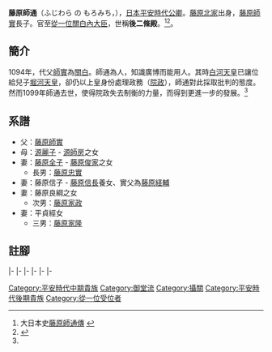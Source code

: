 '''藤原師通'''（ふじわら の もろみち，{{bd|1062年|10月16日|1099年|7月18日}}），[[日本|日本]][[平安時代|平安時代]][[公卿|公卿]]。[[藤原北家|藤原北家]]出身，[[藤原師實|藤原師實]]長子。官至[[從一位|從一位]][[關白|關白]][[內大臣|內大臣]]，世稱'''後二條殿'''。<ref name="DaiNippon">大日本史[http://miko.org/~uraki/kuon/furu/text/dainihonsi/dns142.htm#02 藤原師通傳] {{Wayback|url=http://miko.org/~uraki/kuon/furu/text/dainihonsi/dns142.htm#02 |date=20200802045200 }}</ref><ref name="kukyo">{{Cite web |url=http://www.geocities.jp/okugesan_com/fujiwaranomichinaga.htm#raitsuu_hujiwara |title=公卿類別譜 |access-date=2011-01-03 |archive-url=https://web.archive.org/web/20110526103237/http://www.geocities.jp/okugesan_com/fujiwaranomichinaga.htm#raitsuu_hujiwara |archive-date=2011-05-26 |dead-url=yes }}</ref>。

==簡介==

1094年，代父[[藤原師實|師實]]為[[關白|關白]]。師通為人，知識廣博而能用人。其時[[白河天皇|白河天皇]]已讓位給兒子[[堀河天皇|堀河天皇]]，卻仍以上皇身份處理政務（[[院政|院政]]），師通對此採取批判的態度。然而1099年師通去世，使得院政失去制衡的力量，而得到更進一步的發展。<ref name="DaiNippon"/>

== 系譜 ==
*父：[[藤原師實|藤原師實]]
*母：[[源麗子|源麗子]] - [[源師房|源師房]]之女
*妻：[[藤原全子|藤原全子]] - [[藤原俊家|藤原俊家]]之女
**長男：[[藤原忠實|藤原忠實]]
*妻：藤原信子 - [[藤原信長|藤原信長]]養女、實父為[[藤原経輔|藤原経輔]]
*妻：藤原良綱之女
**次男：[[藤原家政|藤原家政]]
*妻：平貞經女
**三男：[[藤原家隆_(左京大夫)|藤原家隆]]

==註腳==
{{reflist}}

{{start box|width=auto}}
{{s-pre}}
|-
{{s-before|[[藤原師實|藤原師實]]}}
{{s-title|[[藤氏長者|藤氏長者]]|1094年3月27日－1099年7月18日}}
{{s-vacant||next=[[藤原忠實|藤原忠實]]}}
|-
{{s-off}}
|-
{{s-vacant||last={{link-ja|藤原能長|藤原能長}}}}
{{s-title|[[內大臣|內大臣]]|1083年2月15日－1099年7月18日}}
{{s-after|{{link-ja|源雅實|源雅実}}}}
|-
{{s-before|藤原師實}}
{{s-title|[[攝政關白列表|關白]]|1094年3月27日－1099年7月18日}}
{{s-after|藤原忠實}}
|-
{{s-mil}}
|-
{{s-before|源師房}}
{{s-title|{{link-ja|近衛大將|近衛大将|左大將}}|1077年5月3日－1094年1月10日}}
{{s-after|源俊房}}
{{end box}}
{{藤原氏長者}}
{{歷代關白}}
{{Authority control}}
[[Category:平安時代中期貴族|Category:平安時代中期貴族]]
[[Category:御堂流|Category:御堂流]]
[[Category:攝關|Category:攝關]]
[[Category:平安時代後期貴族|Category:平安時代後期貴族]]
[[Category:從一位受位者|Category:從一位受位者]]